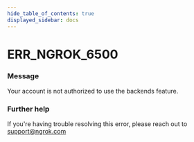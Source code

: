 ```yaml
---
hide_table_of_contents: true
displayed_sidebar: docs
---
```



# ERR_NGROK_6500

### Message

Your account is not authorized to use the backends feature.

<ErrorDetails error="err_ngrok_6500" />

### Further help

If you're having trouble resolving this error, please reach out to [support@ngrok.com](mailto:support@ngrok.com?subject=Help%20with%20ERR_NGROK_6500)

